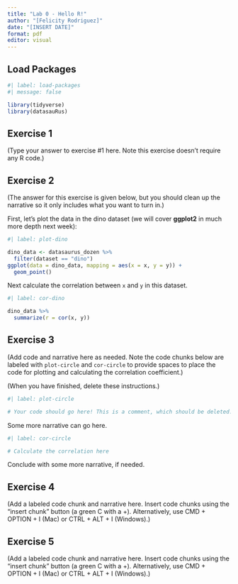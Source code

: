 ```yaml
---
title: "Lab 0 - Hello R!"
author: "[Felicity Rodriguez]"
date: "[INSERT DATE]"
format: pdf
editor: visual
---
```


## Load Packages

```r
#| label: load-packages
#| message: false

library(tidyverse)
library(datasauRus)
```

## Exercise 1

(Type your answer to exercise #1 here. Note this exercise doesn't require any R code.)

## Exercise 2

(The answer for this exercise is given below, but you should clean up the narrative so it only includes what you want to turn in.)

First, let's plot the data in the dino dataset (we will cover **ggplot2** in much more depth next week):

```r
#| label: plot-dino

dino_data <- datasaurus_dozen %>%
  filter(dataset == "dino")
ggplot(data = dino_data, mapping = aes(x = x, y = y)) + 
  geom_point()
```

Next calculate the correlation between `x` and `y` in this dataset.

```r
#| label: cor-dino

dino_data %>%
  summarize(r = cor(x, y))
```

## Exercise 3

(Add code and narrative here as needed. Note the code chunks below are labeled with `plot-circle` and `cor-circle` to provide spaces to place the code for plotting and calculating the correlation coefficient.)

(When you have finished, delete these instructions.)

```r
#| label: plot-circle

# Your code should go here! This is a comment, which should be deleted.
```

Some more narrative can go here.

```r
#| label: cor-circle

# Calculate the correlation here
```

Conclude with some more narrative, if needed.

## Exercise 4

(Add a labeled code chunk and narrative here. Insert code chunks using the "insert chunk" button (a green C with a +).
Alternatively, use CMD + OPTION + I (Mac) or CTRL + ALT + I (Windows).)

## Exercise 5

(Add a labeled code chunk and narrative here. Insert code chunks using the "insert chunk" button (a green C with a +).
Alternatively, use CMD + OPTION + I (Mac) or CTRL + ALT + I (Windows).)
